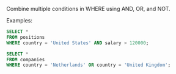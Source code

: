 Combine multiple conditions in WHERE using AND, OR, and NOT.

Examples:

```sql
SELECT *
FROM positions
WHERE country = 'United States' AND salary > 120000;
```

```sql
SELECT *
FROM companies
WHERE country = 'Netherlands' OR country = 'United Kingdom';
```

